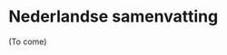 # Nederlandse samenvatting {.unnumbered}

<!-- According to ghislaine, should be sticking abtracts together -->

(To come)
